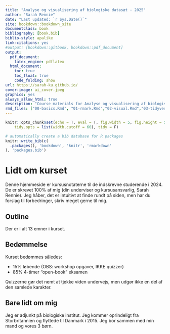 ```yaml
--- 
title: "Analyse og visualisering af biologiske datasæt - 2025"
author: "Sarah Rennie"
date: "Last updated: `r Sys.Date()`"
site: bookdown::bookdown_site
documentclass: book
bibliography: [book.bib]
biblio-style: apalike
link-citations: yes
#output: [bookdown::gitbook, bookdown::pdf_document]
output: 
  pdf_document:
    latex_engine: pdflatex
  html_document:
    toc: true
    toc_float: true
    code_folding: show
url: https://sarah-ku.github.io/
cover-image: ai_cover.jpeg
graphics: yes
always_allow_html: true
description: "Course materials for Analyse og visualisering af biologiske datasæt 2024"
rmd_files: ["00-basics.Rmd", "01-rmark.Rmd","02-visual.Rmd","03-tidyverse.Rmd"]
---
```


```r
knitr::opts_chunk$set(echo = T, eval = T, fig.width = 5, fig.height = 5, 
    tidy.opts = list(width.cutoff = 60), tidy = F)
```

```r
# automatically create a bib database for R packages
knitr::write_bib(c(
  .packages(), 'bookdown', 'knitr', 'rmarkdown'
), 'packages.bib')
```

\mainmatter



# Lidt om kurset {-}

Denne hjemmeside er kursusnotaterne til de indskrevne studerende i 2024. De er skrevet 100% af mig (din underviser og kursusansvarlig, Sarah Rennie). Jeg håber, det er intuitivt at finde rundt på siden, men har du forslag til forbedringer, skriv meget gerne til mig.

## Outline {-}

Der er i alt 13 emner i kurset.

## Bedømmelse {-}

Kurset bedømmes således:

* 15% løbende (OBS: workshop opgaver, IKKE quizzer)
* 85% 4-timer "open-book" eksamen

Quizzerne gør det nemt at tjekke viden undervejs, men udgør ikke en del af den samlede karakter.

## Bare lidt om mig {-}

Jeg er adjunkt på biologiske institut. Jeg kommer oprindeligt fra Storbritannien og flyttede til Danmark i 2015. Jeg bor sammen med min mand og vores 3 børn.
